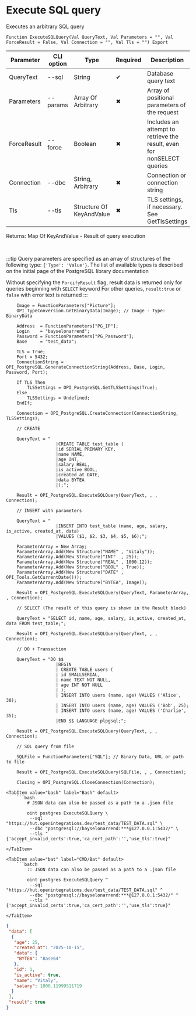 ﻿---
sidebar_position: 4
description: Execute SQL query and other functions to work with PostgreSQL in the Open Integration Package, a free open-source integration library for 1C:Enterprise 8, OneScript and CLI
keywords: [1C, 1С, 1С:Enterprise, 1С:Enterprise 8.3, API, Integration, Services, Exchange, OneScript, CLI, PostgreSQL]
---


# Execute SQL query
 Executes an arbitrary SQL query



`Function ExecuteSQLQuery(Val QueryText, Val Parameters = "", Val ForceResult = False, Val Connection = "", Val Tls = "") Export`

  | Parameter | CLI option | Type | Required | Description |
  |-|-|-|-|-|
  | QueryText | --sql | String | &#x2714; | Database query text |
  | Parameters | --params | Array Of Arbitrary | &#x2716; | Array of positional parameters of the request |
  | ForceResult | --force | Boolean | &#x2716; | Includes an attempt to retrieve the result, even for nonSELECT queries |
  | Connection | --dbc | String, Arbitrary | &#x2716; | Connection or connection string |
  | Tls | --tls | Structure Of KeyAndValue | &#x2716; | TLS settings, if necessary. See GetTlsSettings |

  
  Returns:  Map Of KeyAndValue - Result of query execution

<br/>

:::tip
Query parameters are specified as an array of structures of the following type: `{'Type': 'Value'}`. The list of available types is described on the initial page of the PostgreSQL library documentation

Without specifying the `ForcifyResult` flag, result data is returned only for queries beginning with `SELECT` keyword For other queries, `result:true` or `false` with error text is returned
:::
<br/>


```bsl title="1C:Enterprise/OneScript code example"
    Image = FunctionParameters["Picture"];
    OPI_TypeConversion.GetBinaryData(Image); // Image - Type: BinaryData

    Address  = FunctionParameters["PG_IP"];
    Login    = "bayselonarrend";
    Password = FunctionParameters["PG_Password"];
    Base     = "test_data";

    TLS = True;
    Port = 5432;
    ConnectionString = OPI_PostgreSQL.GenerateConnectionString(Address, Base, Login, Password, Port);

    If TLS Then
        TLSSettings = OPI_PostgreSQL.GetTLSSettings(True);
    Else
        TLSSettings = Undefined;
    EndIf;

    Connection = OPI_PostgreSQL.CreateConnection(ConnectionString, TLSSettings);

    // CREATE

    QueryText = "
                   |CREATE TABLE test_table (
                   |id SERIAL PRIMARY KEY,
                   |name NAME,
                   |age INT,
                   |salary REAL,
                   |is_active BOOL,
                   |created_at DATE,
                   |data BYTEA
                   |);";

    Result = OPI_PostgreSQL.ExecuteSQLQuery(QueryText, , , Connection);

    // INSERT with parameters

    QueryText = "
                   |INSERT INTO test_table (name, age, salary, is_active, created_at, data)
                   |VALUES ($1, $2, $3, $4, $5, $6);";

    ParameterArray = New Array;
    ParameterArray.Add(New Structure("NAME" , "Vitaly"));
    ParameterArray.Add(New Structure("INT"  , 25));
    ParameterArray.Add(New Structure("REAL" , 1000.12));
    ParameterArray.Add(New Structure("BOOL" , True));
    ParameterArray.Add(New Structure("DATE" , OPI_Tools.GetCurrentDate()));
    ParameterArray.Add(New Structure("BYTEA", Image));

    Result = OPI_PostgreSQL.ExecuteSQLQuery(QueryText, ParameterArray, , Connection);

    // SELECT (The result of this query is shown in the Result block)

    QueryText = "SELECT id, name, age, salary, is_active, created_at, data FROM test_table;";

    Result = OPI_PostgreSQL.ExecuteSQLQuery(QueryText, , , Connection);

    // DO + Transaction

    QueryText = "DO $$
                   |BEGIN
                   | CREATE TABLE users (
                   | id SMALLSERIAL,
                   | name TEXT NOT NULL,
                   | age INT NOT NULL
                   | );
                   | INSERT INTO users (name, age) VALUES ('Alice', 30);
                   | INSERT INTO users (name, age) VALUES ('Bob', 25);
                   | INSERT INTO users (name, age) VALUES ('Charlie', 35);
                   |END $$ LANGUAGE plpgsql;";

    Result = OPI_PostgreSQL.ExecuteSQLQuery(QueryText, , , Connection);

    // SQL query from file

    SQLFile = FunctionParameters["SQL"]; // Binary Data, URL or path to file

    Result = OPI_PostgreSQL.ExecuteSQLQuery(SQLFile, , , Connection);

    Closing = OPI_PostgreSQL.CloseConnection(Connection);
```
 

 <Tabs>
  
    <TabItem value="bash" label="Bash" default>
        ```bash
            # JSON data can also be passed as a path to a .json file
            
            oint postgres ExecuteSQLQuery \
             --sql "https://hut.openintegrations.dev/test_data/TEST_DATA.sql" \
             --dbc "postgresql://bayselonarrend:***@127.0.0.1:5432/" \
             --tls "{'accept_invalid_certs':true,'ca_cert_path':'','use_tls':true}"
        ```
    </TabItem>
  
    <TabItem value="bat" label="CMD/Bat" default>
        ```batch
            :: JSON data can also be passed as a path to a .json file
            
            oint postgres ExecuteSQLQuery ^
             --sql "https://hut.openintegrations.dev/test_data/TEST_DATA.sql" ^
             --dbc "postgresql://bayselonarrend:***@127.0.0.1:5432/" ^
             --tls "{'accept_invalid_certs':true,'ca_cert_path':'','use_tls':true}"
        ```
    </TabItem>
</Tabs>


```json title="Result"
{
 "data": [
  {
   "age": 25,
   "created_at": "2025-10-15",
   "data": {
    "BYTEA": "Base64"
   },
   "id": 1,
   "is_active": true,
   "name": "Vitaly",
   "salary": 1000.11999511719
  }
 ],
 "result": true
}
```
